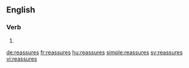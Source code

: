 {{also|réassurés|réassures}}
==English==

===Verb===
{{head|en|verb form}}

# {{en-third-person singular of|reassure}}

[[de:reassures]]
[[fr:reassures]]
[[hu:reassures]]
[[simple:reassures]]
[[sv:reassures]]
[[vi:reassures]]